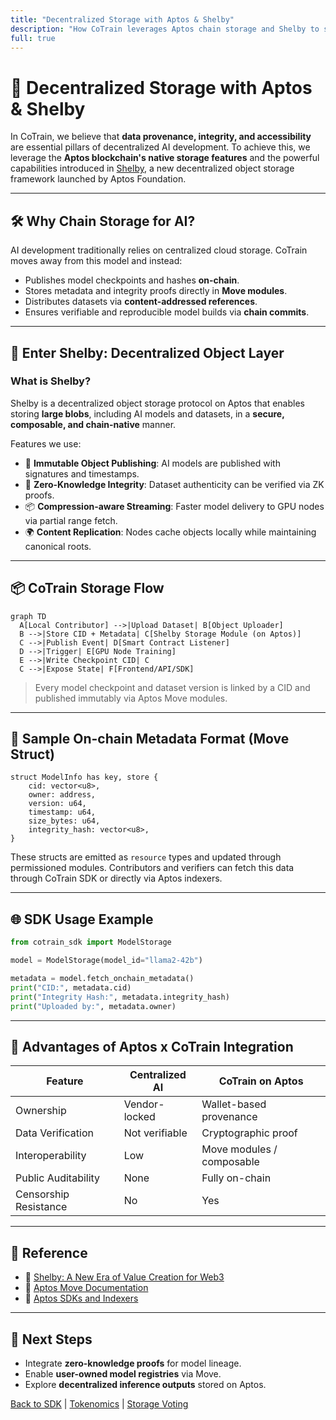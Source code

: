 ```yaml
---
title: "Decentralized Storage with Aptos & Shelby"
description: "How CoTrain leverages Aptos chain storage and Shelby to store and transport AI models and training data."
full: true
---
```


# 🧬 Decentralized Storage with Aptos & Shelby

In CoTrain, we believe that **data provenance, integrity, and accessibility** are essential pillars of decentralized AI development. To achieve this, we leverage the **Aptos blockchain's native storage features** and the powerful capabilities introduced in [Shelby](https://aptosfoundation.org/currents/shelby-a-new-era-of-value-creation-for-web3), a new decentralized object storage framework launched by Aptos Foundation.

---

## 🛠️ Why Chain Storage for AI?

AI development traditionally relies on centralized cloud storage. CoTrain moves away from this model and instead:

- Publishes model checkpoints and hashes **on-chain**.
- Stores metadata and integrity proofs directly in **Move modules**.
- Distributes datasets via **content-addressed references**.
- Ensures verifiable and reproducible model builds via **chain commits**.

---

## 🔐 Enter Shelby: Decentralized Object Layer

### What is Shelby?

Shelby is a decentralized object storage protocol on Aptos that enables storing **large blobs**, including AI models and datasets, in a **secure, composable, and chain-native** manner.

Features we use:

- 🧾 **Immutable Object Publishing**: AI models are published with signatures and timestamps.
- 🔎 **Zero-Knowledge Integrity**: Dataset authenticity can be verified via ZK proofs.
- 📦 **Compression-aware Streaming**: Faster model delivery to GPU nodes via partial range fetch.
- 🌍 **Content Replication**: Nodes cache objects locally while maintaining canonical roots.

---

## 📦 CoTrain Storage Flow

```mermaid
graph TD
  A[Local Contributor] -->|Upload Dataset| B[Object Uploader]
  B -->|Store CID + Metadata| C[Shelby Storage Module (on Aptos)]
  C -->|Publish Event| D[Smart Contract Listener]
  D -->|Trigger| E[GPU Node Training]
  E -->|Write Checkpoint CID| C
  C -->|Expose State| F[Frontend/API/SDK]
```

> Every model checkpoint and dataset version is linked by a CID and published immutably via Aptos Move modules.

---

## 🔗 Sample On-chain Metadata Format (Move Struct)

```move
struct ModelInfo has key, store {
    cid: vector<u8>,
    owner: address,
    version: u64,
    timestamp: u64,
    size_bytes: u64,
    integrity_hash: vector<u8>,
}
```

These structs are emitted as `resource` types and updated through permissioned modules. Contributors and verifiers can fetch this data through CoTrain SDK or directly via Aptos indexers.

---

## 🌐 SDK Usage Example

```python
from cotrain_sdk import ModelStorage

model = ModelStorage(model_id="llama2-42b")

metadata = model.fetch_onchain_metadata()
print("CID:", metadata.cid)
print("Integrity Hash:", metadata.integrity_hash)
print("Uploaded by:", metadata.owner)
```

---

## 🧩 Advantages of Aptos x CoTrain Integration

| Feature               | Centralized AI | CoTrain on Aptos          |
|-----------------------|----------------|----------------------------|
| Ownership             | Vendor-locked  | Wallet-based provenance   |
| Data Verification     | Not verifiable | Cryptographic proof        |
| Interoperability      | Low            | Move modules / composable |
| Public Auditability   | None           | Fully on-chain             |
| Censorship Resistance | No             | Yes                        |

---

## 📜 Reference

- 🔗 [Shelby: A New Era of Value Creation for Web3](https://aptosfoundation.org/currents/shelby-a-new-era-of-value-creation-for-web3)
- 🧠 [Aptos Move Documentation](https://aptos.dev)
- 🧱 [Aptos SDKs and Indexers](https://github.com/aptos-labs)

---

## 🚀 Next Steps

- Integrate **zero-knowledge proofs** for model lineage.
- Enable **user-owned model registries** via Move.
- Explore **decentralized inference outputs** stored on Aptos.

[Back to SDK](../sdk) | [Tokenomics](../tokenomics) | [Storage Voting](../governance)
```
